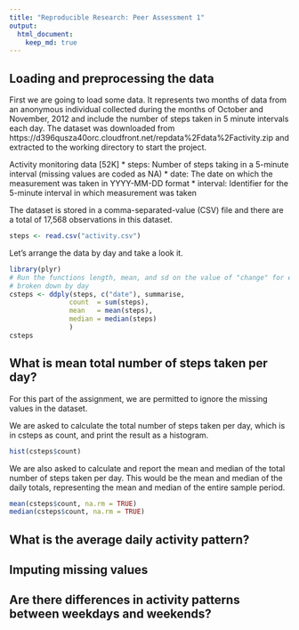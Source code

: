 ```yaml
---
title: "Reproducible Research: Peer Assessment 1"
output: 
  html_document:
    keep_md: true
---
```



## Loading and preprocessing the data

First we are going to load some data. It represents two months of data from an anonymous individual collected during the months of October and November, 2012 and include the number of steps taken in 5 minute intervals each day.  The dataset was downloaded from https://d396qusza40orc.cloudfront.net/repdata%2Fdata%2Factivity.zip and extracted to the working directory to start the project.

Activity monitoring data [52K]
 * steps: Number of steps taking in a 5-minute interval (missing values are coded as NA)
 * date: The date on which the measurement was taken in YYYY-MM-DD format
 * interval: Identifier for the 5-minute interval in which measurement was taken

The dataset is stored in a comma-separated-value (CSV) file and there are a total of 17,568 observations in this dataset.

```r
steps <- read.csv("activity.csv")
```

Let's arrange the data by day and take a look it.

```r
library(plyr)
# Run the functions length, mean, and sd on the value of "change" for each group, 
# broken down by day
csteps <- ddply(steps, c("date"), summarise,
               count  = sum(steps),
               mean   = mean(steps),
               median = median(steps)
               )
csteps
```


## What is mean total number of steps taken per day?

For this part of the assignment, we are permitted to ignore the missing values in the dataset.

We are asked to calculate the total number of steps taken per day, which is in csteps as count, and print the result as a histogram.

```r
hist(csteps$count)
```


We are also asked to calculate and report the mean and median of the total number of steps taken per day.  This would be the mean and median of the daily totals, representing the mean and median of the entire sample period.

```r
mean(csteps$count, na.rm = TRUE)
median(csteps$count, na.rm = TRUE)
```



## What is the average daily activity pattern?



## Imputing missing values



## Are there differences in activity patterns between weekdays and weekends?
